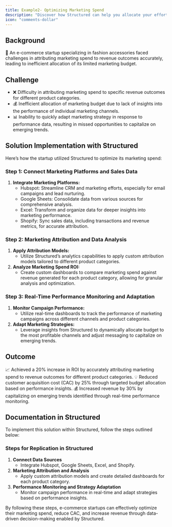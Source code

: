 ```yaml
---
title: Example2- Optimizing Marketing Spend
description: "Discover how Structured can help you allocate your effort well."
icon: "comments-dollar"
---
```


## Background

🚀 An e-commerce startup specializing in fashion accessories faced challenges in attributing marketing spend to revenue outcomes accurately, leading to inefficient allocation of its limited marketing budget.

## Challenge

- ❌ Difficulty in attributing marketing spend to specific revenue outcomes for different product categories.
- 💰 Inefficient allocation of marketing budget due to lack of insights into the performance of individual marketing channels.
- 📊 Inability to quickly adapt marketing strategy in response to performance data, resulting in missed opportunities to capitalize on emerging trends.

## Solution Implementation with Structured

Here’s how the startup utilized Structured to optimize its marketing spend:

### Step 1: Connect Marketing Platforms and Sales Data

1. **Integrate Marketing Platforms:**
   - Hubspot: Streamline CRM and marketing efforts, especially for email campaigns and lead nurturing.
   - Google Sheets: Consolidate data from various sources for comprehensive analysis.
   - Excel: Transform and organize data for deeper insights into marketing performance.
   - Shopify: Sync sales data, including transactions and revenue metrics, for accurate attribution.

### Step 2: Marketing Attribution and Data Analysis

1. **Apply Attribution Models:**
   - Utilize Structured’s analytics capabilities to apply custom attribution models tailored to different product categories.
2. **Analyze Marketing Spend ROI:**
   - Create custom dashboards to compare marketing spend against revenue generated for each product category, allowing for granular analysis and optimization.

### Step 3: Real-Time Performance Monitoring and Adaptation

1. **Monitor Campaign Performance:**
   - Utilize real-time dashboards to track the performance of marketing campaigns across different channels and product categories.
2. **Adapt Marketing Strategies:**
   - Leverage insights from Structured to dynamically allocate budget to the most profitable channels and adjust messaging to capitalize on emerging trends.

## Outcome

📈 Achieved a 20% increase in ROI by accurately attributing marketing spend to revenue outcomes for different product categories.
💡 Reduced customer acquisition cost (CAC) by 25% through targeted budget allocation based on performance insights.
💰 Increased revenue by 30% by capitalizing on emerging trends identified through real-time performance monitoring.

## Documentation in Structured

To implement this solution within Structured, follow the steps outlined below:

### Steps for Replication in Structured

1. **Connect Data Sources**
   - Integrate Hubspot, Google Sheets, Excel, and Shopify.
2. **Marketing Attribution and Analysis**
   - Apply custom attribution models and create detailed dashboards for each product category.
3. **Performance Monitoring and Strategy Adaptation**
   - Monitor campaign performance in real-time and adapt strategies based on performance insights.

By following these steps, e-commerce startups can effectively optimize their marketing spend, reduce CAC, and increase revenue through data-driven decision-making enabled by Structured.
